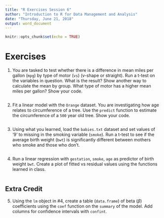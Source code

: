 ```yaml
---
title: "R Exercises Session 6"
author: "Introduction to R for Data Management and Analysis"
date: "Thursday, June 21, 2018"
output: word_document
---
```


```r
knitr::opts_chunk$set(echo = TRUE)
```

# Exercises

1. You are tasked to test whether there is a difference in mean miles per gallon
(`mpg`) by type of motor (`vs`) (v-shape or straight). Run a t-test on the
variables in question. What is the result? Show another way to calculate the
mean by group. What type of motor has a higher mean miles per gallon? Show your
code.

```r

```

2. Fit a linear model with the `Orange` dataset. You are investigating how age
relates to circumference of a tree. Use the `predict` function to estimate the
circumference of a `500` year old tree. Show your code.

```r

```

3. Using what you learned, load the `babies.txt` dataset and set values of '9'
to missing in the smoking variable (`smoke`). Run a t-test to see if the average
birth weight (`bwt`) is significantly different between mothers who smoke and
those who don't.

```r

```

4. Run a linear regression with `gestation`, `smoke`, `age` as predictor of
birth weight `bwt`. Create a plot of fitted vs residual values using the
functions learned in class.

```r

```

## Extra Credit 

5. Using the `lm` object in #4, create a table (`data.frame`) of beta ($\beta$)
coefficients using the `coef` function on the `summary` of the model. Add
columns for confidence intervals with `confint`.

```r

```

